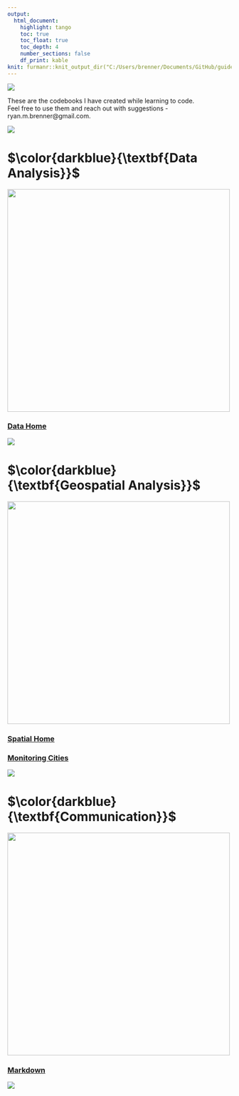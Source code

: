 ```yaml
---
output: 
  html_document:
    highlight: tango
    toc: true
    toc_float: true
    toc_depth: 4
    number_sections: false
    df_print: kable
knit: furmanr::knit_output_dir("C:/Users/brenner/Documents/GitHub/guides")
---
```


\newcommand\first[1]{\color{darkblue}{\textbf{#1}}}
\newcommand\second[1]{\color{dodgerblue}{\textbf{#1}}}
\newcommand\third[1]{\color{skyblue}{\textrm{#1}}}

![](https://raw.githubusercontent.com/social-lorax/new_guides/main/Images/Index/main_cat.gif)

These are the codebooks I have created while learning to code.  
Feel free to use them and reach out with suggestions - ryan.m.brenner@gmail.com.

![](https://raw.githubusercontent.com/social-lorax/new_guides/main/Images/Index/underline.gif)

# $\first{Data Analysis}$

<img src="https://github.com/social-lorax/howto_codebooks/blob/master/images/index/head_analysis.png?raw=true" width="500">

### [Data Home](data.html)

![](https://raw.githubusercontent.com/social-lorax/new_guides/main/Images/Index/underline.gif)

# $\first{Geospatial Analysis}$

<img src="https://github.com/social-lorax/howto_codebooks/blob/master/images/index/head_geospatial.png?raw=true" width="500">

### [Spatial Home](new_spatial_index.html)

### [Monitoring Cities](monitoring_cities.html)

![](https://raw.githubusercontent.com/social-lorax/new_guides/main/Images/Index/underline.gif)

# $\first{Communication}$

<img src="https://github.com/social-lorax/howto_codebooks/blob/master/images/index/head_comms.png?raw=true" width="500">

### [Markdown](markdown.html)

![](https://raw.githubusercontent.com/social-lorax/new_guides/main/Images/Index/underline.gif)
